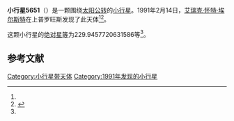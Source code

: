 {{Infobox planet
| bgcolour = #FFFFC0
| name = 5651 Traversa
| symbol = 
| image = 
| caption = 
| discovery = yes
| discovery_ref = 
| discoverer = [[艾瑞克·怀特·埃尔斯特|艾瑞克·怀特·埃尔斯特]]
| discovery_site = [[上普罗旺斯|上普罗旺斯]] 
| discovered = 1991年2月14日
| designations = yes
| mp_name = 
| named_after = 
| alt_names = 1991 CA2/ 1977 QL / 1980 DY2 / 1989 WJ7
| mp_category = [[主带小行星|主带小行星]]
| orbit_ref = <ref name="a">[http://ssd.jpl.nasa.gov/sbdb.cgi?sstr=5651 5651 Traversa] {{Wayback|url=http://ssd.jpl.nasa.gov/sbdb.cgi?sstr=5651 |date=20140902132618 }}，小行星數據庫瀏覽器（JPL Small-Body Database Browser）－[[美国国家航空航天局|美国国家航空航天局]]喷气推进实验室</ref>
| epoch = 2456400.5 (2013年4月18日更新)
| aphelion = {{convert|3.6353132202621|AU|km|3|abbr=on|lk=out}}
| perihelion = {{convert|2.646519332405911|AU|km|3|abbr=on}}
| semimajor = {{convert|3.140916276334005|AU|km|3|abbr=on}}
| eccentricity = 0.157405324
| period = 2033.213417 [[日|日]]<br />5.57[[儒略年|儒略年]]
| avg_speed = 
| inclination = 14.64599049884848
| asc_node = 139.1152488301261
| mean_anomaly = 
| arg_peri = 229.9457720631586
| satellites = 
| physical_characteristics = yes
| dimensions = 
| mass = 
| density = 
| surface_grav = 
| escape_velocity = 
| sidereal_day = 
| axial_tilt = 
| pole_ecliptic_lat = 
| pole_ecliptic_lon = 
| albedo = 
| temperatures= 
| temp_name1 = 
| mean_temp_1 = 
| max_temp_1 = 
| temp_name2 = 
| max_temp_2 = 
| spectral_type = 
| abs_magnitude = 229.9457720631586
}}

'''小行星5651'''（{{lang-en|5651 Traversa}}）是一颗围绕[[太阳|太阳]][[公转|公转]]的[[小行星|小行星]]。1991年2月14日，[[艾瑞克·怀特·埃尔斯特|艾瑞克·怀特·埃尔斯特]]在上普罗旺斯发现了此天体<ref name="a" /><ref>{{cite news|title=小行星列表|url=http://cfa-www.harvard.edu/iau/lists/NumberedMPs.txt|accessdate=2013-07-08|newspaper=哈佛大学|archive-date=2008-05-17|archive-url=https://web.archive.org/web/20080517010638/http://cfa-www.harvard.edu/iau/lists/NumberedMPs.txt|dead-url=no}}</ref>。

这颗小行星的[[绝对星等|绝对星等]]为229.9457720631586等<ref name="a" />。

==参考文献==
{{reflist}}
{{Minor Planet Number|[[小行星5650|小行星5650]]|[[小行星5652|小行星5652]]}}

{{小天体}}

[[Category:小行星带天体|Category:小行星带天体]]
[[Category:1991年发现的小行星|Category:1991年发现的小行星]]

{{asteroid-stub}}